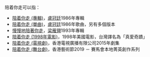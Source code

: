 陪着你走可以指：

*[[陪着你走_(專輯)|陪着你走 (專輯)]]，[[盧冠廷|盧冠廷]]1986年專輯
*[[陪着你走_(單曲)|陪着你走 (單曲)]]，[[盧冠廷|盧冠廷]]1986年歌曲，另有多個版本
*[[慢慢地陪著你走|慢慢地陪著你走]]，[[梁雁翎|梁雁翎]]1993年專輯
*[[陪着你走_(1998年電影)|陪着你走 (1998年電影)]]，1998年美國電影，台灣譯名為「真愛奇蹟」
*[[陪着你走_(電視劇)|陪着你走 (電視劇)]]，香港電視廣播有限公司2015年劇集
*[[陪着你走_(舞台劇)|陪着你走 (舞台劇)]]，香港藝術節2019 － 賽馬會本地菁英創作系列

{{disambig|Z着|Cat=四字消歧义}}